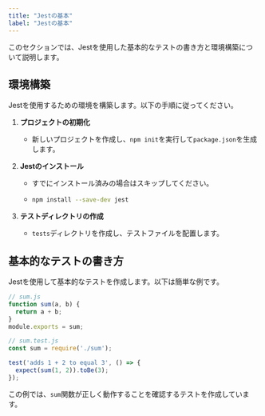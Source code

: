 ```yaml
---
title: "Jestの基本"
label: "Jestの基本"
---
```


このセクションでは、Jestを使用した基本的なテストの書き方と環境構築について説明します。

## 環境構築

Jestを使用するための環境を構築します。以下の手順に従ってください。

1. **プロジェクトの初期化**
   - 新しいプロジェクトを作成し、`npm init`を実行して`package.json`を生成します。

2. **Jestのインストール**
   - すでにインストール済みの場合はスキップしてください。
   - ```bash
     npm install --save-dev jest
     ```

3. **テストディレクトリの作成**
   - `tests`ディレクトリを作成し、テストファイルを配置します。

## 基本的なテストの書き方

Jestを使用して基本的なテストを作成します。以下は簡単な例です。

```javascript
// sum.js
function sum(a, b) {
  return a + b;
}
module.exports = sum;

// sum.test.js
const sum = require('./sum');

test('adds 1 + 2 to equal 3', () => {
  expect(sum(1, 2)).toBe(3);
});
```

この例では、`sum`関数が正しく動作することを確認するテストを作成しています。

